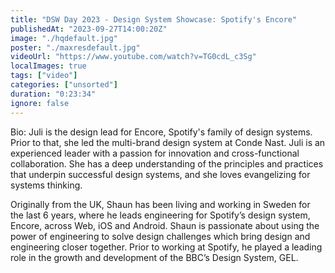 ```yaml
---
title: "DSW Day 2023 - Design System Showcase: Spotify's Encore"
publishedAt: "2023-09-27T14:00:20Z"
image: "./hqdefault.jpg"
poster: "./maxresdefault.jpg"
videoUrl: "https://www.youtube.com/watch?v=TG0cdL_c3Sg"
localImages: true
tags: ["video"]
categories: ["unsorted"]
duration: "0:23:34"
ignore: false
---
```

Bio:
Juli is the design lead for Encore, Spotify's family of design systems. Prior to that, she led the multi-brand design system at Conde Nast. Juli is an experienced leader with a passion for innovation and cross-functional collaboration. She has a deep understanding of the principles and practices that underpin successful design systems, and she loves evangelizing for systems thinking.

Originally from the UK, Shaun has been living and working in Sweden for the last 6 years, where he leads engineering for Spotify’s design system, Encore, across Web, iOS and Android. Shaun is passionate about using the power of engineering to solve design challenges which bring design and engineering closer together. Prior to working at Spotify, he played a leading role in the growth and development of the BBC’s Design System, GEL.
